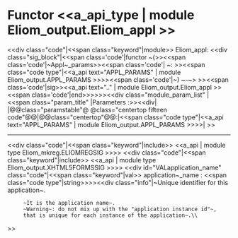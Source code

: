 =Functor <<a_api_type | module Eliom_output.Eliom_appl >> =
<<div class="code"|<<span class="keyword"|module>> Eliom_appl: <<div class="sig_block"|<<span class='code'|functor ~(>><<span class='code'|~Appl~_params>><<span class='code'| ~: >><<span class="code type"|<<a_api text="APPL_PARAMS" | module Eliom_output.APPL_PARAMS >>>><<span class='code'|~) ~-~> >><<span class='code'|sig>><<a_api text=".." | module Eliom_output.Eliom_appl >><<span class='code'|end>>>>>><<div class="module_param_list" | <<span class="param_title" |Parameters :>><<div|
|@@class="paramstable"@ @class="centertop fifteen code"@@{{{Appl_params}}}|@@class="centertop"@@:|<<span class="code type"|<<a_api text="APPL_PARAMS" | module Eliom_output.APPL_PARAMS >>>>|
>>

----
<<div class="code"|<<span class="keyword"|include>> <<a_api | module type Eliom_mkreg.ELIOMREGSIG >>>>
<<div class="code"|<<span class="keyword"|include>> <<a_api | module type Eliom_output.XHTML5FORMSSIG >>>>
<<div id="VALapplication_name" class="code"|<<span class="keyword"|val>> application~_name : <<span class="code type"|string>>>><<div class="info"|~Unique identifier for this application~.
      ~It is the application name~.
      ~Warning~: do not mix up with the "application instance id"~,
      that is unique for each instance of the application~.\\
>>
